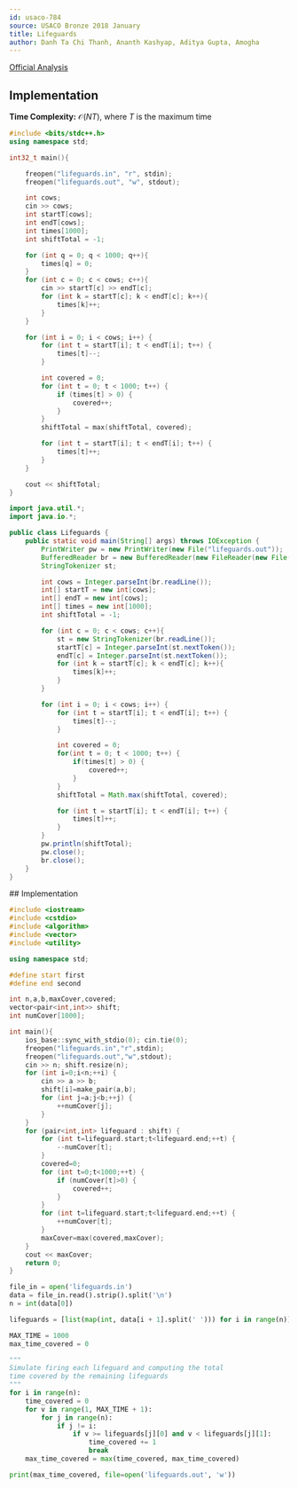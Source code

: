 ```yaml
---
id: usaco-784
source: USACO Bronze 2018 January
title: Lifeguards
author: Danh Ta Chi Thanh, Ananth Kashyap, Aditya Gupta, Amogha
---
```


[Official Analysis](http://www.usaco.org/current/data/sol_lifeguards_bronze_jan18.html)

## Implementation

**Time Complexity:** $\mathcal{O}(NT)$, where $T$ is the maximum time

<Youtube id="6csm5QNoDIs" />

<Spoiler title="Video Solution Code">

<LanguageSection>
<CPPSection>

```cpp
#include <bits/stdc++.h>
using namespace std;

int32_t main(){

	freopen("lifeguards.in", "r", stdin);
	freopen("lifeguards.out", "w", stdout);

	int cows;
	cin >> cows;
	int startT[cows];
	int endT[cows];
	int times[1000];
	int shiftTotal = -1;

	for (int q = 0; q < 1000; q++){
		times[q] = 0;
	}
	for (int c = 0; c < cows; c++){
		cin >> startT[c] >> endT[c];
		for (int k = startT[c]; k < endT[c]; k++){
			times[k]++;
		}
	}

	for (int i = 0; i < cows; i++) {
		for (int t = startT[i]; t < endT[i]; t++) {
			times[t]--;
		}

		int covered = 0;
		for (int t = 0; t < 1000; t++) {
			if (times[t] > 0) {
				covered++;
			}
		}
		shiftTotal = max(shiftTotal, covered);

		for (int t = startT[i]; t < endT[i]; t++) {
			times[t]++;
		}
	}

	cout << shiftTotal;
}

```

</CPPSection>
<JavaSection>

```java
import java.util.*;
import java.io.*;

public class Lifeguards {
    public static void main(String[] args) throws IOException {
        PrintWriter pw = new PrintWriter(new File("lifeguards.out"));
        BufferedReader br = new BufferedReader(new FileReader(new File("lifeguards.in")));
        StringTokenizer st;

        int cows = Integer.parseInt(br.readLine());
        int[] startT = new int[cows];
        int[] endT = new int[cows];
        int[] times = new int[1000];
        int shiftTotal = -1;

        for (int c = 0; c < cows; c++){
            st = new StringTokenizer(br.readLine());
            startT[c] = Integer.parseInt(st.nextToken());
            endT[c] = Integer.parseInt(st.nextToken());
            for (int k = startT[c]; k < endT[c]; k++){
                times[k]++;
            }
        }

        for (int i = 0; i < cows; i++) {
            for (int t = startT[i]; t < endT[i]; t++) {
                times[t]--;
            }

            int covered = 0;
            for(int t = 0; t < 1000; t++) {
                if(times[t] > 0) {
                    covered++;
                }
            }
            shiftTotal = Math.max(shiftTotal, covered);

            for (int t = startT[i]; t < endT[i]; t++) {
                times[t]++;
            }
        }
        pw.println(shiftTotal);
        pw.close();
        br.close();
    }
}

```

</JavaSection>
</LanguageSection>
</Spoiler>
## Implementation
<LanguageSection>

<CPPSection>

```cpp
#include <iostream>
#include <cstdio>
#include <algorithm>
#include <vector>
#include <utility>

using namespace std;

#define start first
#define end second

int n,a,b,maxCover,covered;
vector<pair<int,int>> shift;
int numCover[1000];

int main(){
	ios_base::sync_with_stdio(0); cin.tie(0);
	freopen("lifeguards.in","r",stdin);
	freopen("lifeguards.out","w",stdout);
	cin >> n; shift.resize(n);
	for (int i=0;i<n;++i) {
		cin >> a >> b;
		shift[i]=make_pair(a,b);
		for (int j=a;j<b;++j) {
			++numCover[j];
		}
	}
	for (pair<int,int> lifeguard : shift) {
		for (int t=lifeguard.start;t<lifeguard.end;++t) {
			--numCover[t];
		}
		covered=0;
		for (int t=0;t<1000;++t) {
			if (numCover[t]>0) {
				covered++;
			}
		}
		for (int t=lifeguard.start;t<lifeguard.end;++t) {
			++numCover[t];
		}
		maxCover=max(covered,maxCover);
	}
	cout << maxCover;
	return 0;
}
```

</CPPSection>

<PySection>

```py
file_in = open('lifeguards.in')
data = file_in.read().strip().split('\n')
n = int(data[0])

lifeguards = [list(map(int, data[i + 1].split(' '))) for i in range(n)]

MAX_TIME = 1000
max_time_covered = 0

"""
Simulate firing each lifeguard and computing the total
time covered by the remaining lifeguards
"""
for i in range(n):
	time_covered = 0
	for v in range(1, MAX_TIME + 1):
		for j in range(n):
			if j != i:
				if v >= lifeguards[j][0] and v < lifeguards[j][1]:
					time_covered += 1
					break
	max_time_covered = max(time_covered, max_time_covered)

print(max_time_covered, file=open('lifeguards.out', 'w'))
```

</PySection>

</LanguageSection>
